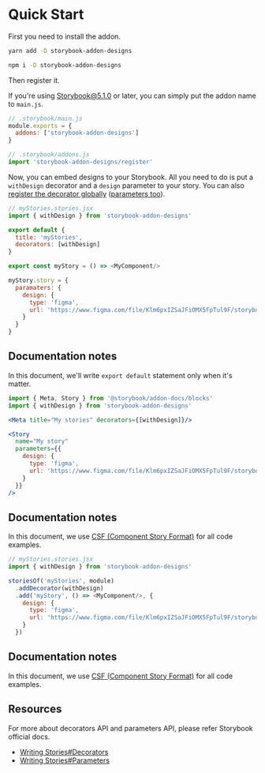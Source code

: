
<Meta title="Docs/Quick start" />

# Quick Start

First you need to install the addon.

<TabsState initial="yarn">
  <div id="yarn" title="Yarn"><div>

```sh
yarn add -D storybook-addon-designs
```

  </div></div>
  <div id="npm" title="NPM"><div>

```sh
npm i -D storybook-addon-designs
```

  </div></div>
</TabsState>

Then register it.

<TabsState initial="mainjs">
  <div id="mainjs" title="main.js"><div>

If you're using Storybook@5.1.0 or later, you can simply put the addon name to `main.js`.

```js
// .storybook/main.js
module.exports = {
  addons: ['storybook-addon-designs']
}
```

  </div></div>
  <div id="addonsjs" title="addons.js (legacy)"><div>

```js
// .storybook/addons.js
import 'storybook-addon-designs/register'
```

  </div></div>
</TabsState>

Now, you can embed designs to your Storybook.
All you need to do is put a `withDesign` decorator and a `design` parameter to your story.
You can also [register the decorator globally][sb-docs-decorators] ([parameters too][sb-docs-parameters]).

<TabsState initial="csf">
  <div id="csf" title="CSF"><div>

```js
// myStories.stories.jsx
import { withDesign } from 'storybook-addon-designs'

export default {
  title: 'myStories',
  decorators: [withDesign]
}

export const myStory = () => <MyComponent/>

myStory.story = {
  paramaters: {
    design: {
      type: 'figma',
      url: 'https://www.figma.com/file/Klm6pxIZSaJFiOMX5FpTul9F/storybook-addon-designs-sample'
    }
  }
}
```

## Documentation notes

In this document, we'll write `export default` statement only when it's matter.

  </div></div>
  <div id="mdx" title="MDX"><div>

```jsx
import { Meta, Story } from '@storybook/addon-docs/blocks'
import { withDesign } from 'storybook-addon-designs'

<Meta title="My stories" decorators={[withDesign]}/>

<Story
  name="My story"
  parameters={{
    design: {
      type: 'figma',
      url: 'https://www.figma.com/file/Klm6pxIZSaJFiOMX5FpTul9F/storybook-addon-designs-sample'
    }
  }}
/>
```

## Documentation notes

In this document, we use [CSF (Component Story Format)][csf-docs] for all code examples.

  </div></div>
  <div id="storiesof" title="storiesOf API (legacy)"><div>

```js
// myStories.stories.jsx
import { withDesign } from 'storybook-addon-designs'

storiesOf('myStories', module)
  .addDecorator(withDesign)
  .add('myStory', () => <MyComponent/>, {
    design: {
      type: 'figma',
      url: 'https://www.figma.com/file/Klm6pxIZSaJFiOMX5FpTul9F/storybook-addon-designs-sample'
    }
  })
```

## Documentation notes

In this document, we use [CSF (Component Story Format)][csf-docs] for all code examples.

  </div></div>
</TabsState>

[csf-docs]: https://storybook.js.org/docs/formats/component-story-format/

## Resources

For more about decorators API and parameters API, please refer Storybook official docs.

- [Writing Stories#Decorators][sb-docs-decorators]
- [Writing Stories#Parameters][sb-docs-parameters]

[sb-docs-decorators]: https://storybook.js.org/docs/basics/writing-stories/#decorators
[sb-docs-parameters]: https://storybook.js.org/docs/basics/writing-stories/#parameters
